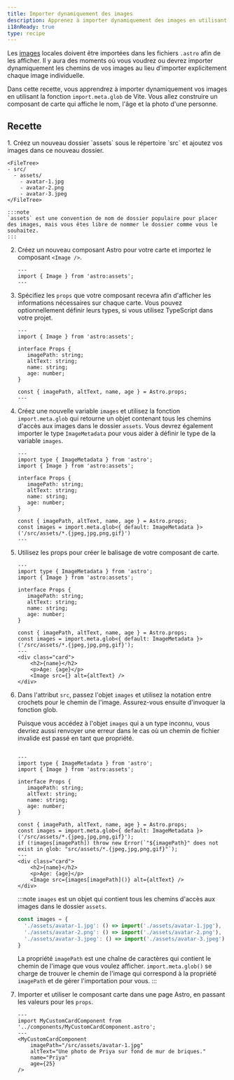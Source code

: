 ```yaml
---
title: Importer dynamiquement des images
description: Apprenez à importer dynamiquement des images en utilisant la fonction import.meta.glob de Vite.
i18nReady: true
type: recipe
---
```


Les [images](/fr/guides/images/) locales doivent être importées dans les fichiers `.astro` afin de les afficher. Il y aura des moments où vous voudrez ou devrez importer dynamiquement les chemins de vos images au lieu d'importer explicitement chaque image individuelle.

Dans cette recette, vous apprendrez à importer dynamiquement vos images en utilisant la fonction `import.meta.glob` de Vite. Vous allez construire un composant de carte qui affiche le nom, l'âge et la photo d'une personne.

## Recette

<Steps>
1. Créez un nouveau dossier `assets` sous le répertoire `src` et ajoutez vos images dans ce nouveau dossier.

    <FileTree>
    - src/
      - assets/
        - avatar-1.jpg
        - avatar-2.png
        - avatar-3.jpeg
    </FileTree>

    :::note
    `assets` est une convention de nom de dossier populaire pour placer des images, mais vous êtes libre de nommer le dossier comme vous le souhaitez.
    ::: 

2. Créez un nouveau composant Astro pour votre carte et importez le composant `<Image />`.

    ```astro title="src/components/MyCustomCardComponent.astro" 
    ---
    import { Image } from 'astro:assets';
    ---
    ```

3. Spécifiez les `props` que votre composant recevra afin d'afficher les informations nécessaires sur chaque carte. Vous pouvez optionnellement définir leurs types, si vous utilisez TypeScript dans votre projet.

    ```astro title="src/components/MyCustomCardComponent.astro" ins={4-9, 11}
    ---
    import { Image } from 'astro:assets';

    interface Props {
       imagePath: string;
       altText: string;
       name: string;
       age: number;
    }

    const { imagePath, altText, name, age } = Astro.props;
    ---
    ``` 

4. Créez une nouvelle variable `images` et utilisez la fonction `import.meta.glob` qui retourne un objet contenant tous les chemins d'accès aux images dans le dossier `assets`. Vous devrez également importer le type `ImageMetadata` pour vous aider à définir le type de la variable `images`.

    ```astro title="src/components/MyCustomCardComponent.astro" ins={2, 13} "ImageMetadata"
    ---
    import type { ImageMetadata } from 'astro';
    import { Image } from 'astro:assets';

    interface Props {
       imagePath: string;
       altText: string;
       name: string;
       age: number;
    }
    
    const { imagePath, altText, name, age } = Astro.props;
    const images = import.meta.glob<{ default: ImageMetadata }>('/src/assets/*.{jpeg,jpg,png,gif}')
    ---
    ```
    

5. Utilisez les props pour créer le balisage de votre composant de carte. 

    ```astro title="src/components/MyCustomCardComponent.astro" ins={15-19} "<Image src={} alt={altText} />"
    ---
    import type { ImageMetadata } from 'astro';
    import { Image } from 'astro:assets';

    interface Props {
       imagePath: string;
       altText: string;
       name: string;
       age: number;
    }
    
    const { imagePath, altText, name, age } = Astro.props;
    const images = import.meta.glob<{ default: ImageMetadata }>('/src/assets/*.{jpeg,jpg,png,gif}');
    ---
    <div class="card">
        <h2>{name}</h2>
        <p>Age: {age}</p>
        <Image src={} alt={altText} />
    </div>
    ```

6. Dans l'attribut `src`, passez l'objet `images` et utilisez la notation entre crochets pour le chemin de l'image. Assurez-vous ensuite d'invoquer la fonction glob. 

    Puisque vous accédez à l'objet `images` qui a un type inconnu, vous devriez aussi renvoyer une erreur dans le cas où un chemin de fichier invalide est passé en tant que propriété.
   
    ```astro title="src/components/MyCustomCardComponent.astro" ins="images[imagePath]()" ins={14}

    ---
    import type { ImageMetadata } from 'astro';
    import { Image } from 'astro:assets';

    interface Props {
       imagePath: string;
       altText: string;
       name: string;
       age: number;
    }
    
    const { imagePath, altText, name, age } = Astro.props;
    const images = import.meta.glob<{ default: ImageMetadata }>('/src/assets/*.{jpeg,jpg,png,gif}');
    if (!images[imagePath]) throw new Error(`"${imagePath}" does not exist in glob: "src/assets/*.{jpeg,jpg,png,gif}"`);
    ---
    <div class="card">
        <h2>{name}</h2>
        <p>Age: {age}</p>
        <Image src={images[imagePath]()} alt={altText} />
    </div>
    ```

    :::note
    `images` est un objet qui contient tous les chemins d'accès aux images dans le dossier `assets`.

    ```js
    const images = {
      './assets/avatar-1.jpg': () => import('./assets/avatar-1.jpg'),
      './assets/avatar-2.png': () => import('./assets/avatar-2.png'),
      './assets/avatar-3.jpeg': () => import('./assets/avatar-3.jpeg')
    }
    ```

    La propriété `imagePath` est une chaîne de caractères qui contient le chemin de l'image que vous voulez afficher. `import.meta.glob()` se charge de trouver le chemin de l'image qui correspond à la propriété `imagePath` et de gérer l'importation pour vous.
    ::: 

7. Importer et utiliser le composant carte dans une page Astro, en passant les valeurs pour les `props`.

    ```astro title="src/pages/index.astro" 
    ---
    import MyCustomCardComponent from '../components/MyCustomCardComponent.astro';
    ---
    <MyCustomCardComponent 
        imagePath="/src/assets/avatar-1.jpg"
        altText="Une photo de Priya sur fond de mur de briques."
        name="Priya"
        age={25}
    />
    ```
</Steps>
